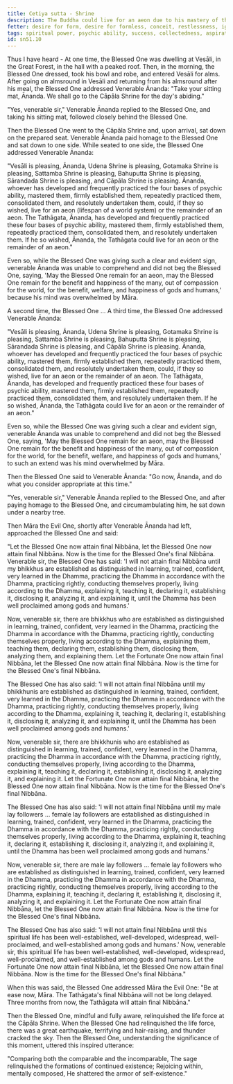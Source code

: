 ```yaml
---
title: Cetiya sutta - Shrine
description: The Buddha could live for an aeon due to his mastery of the four bases of psychic ability, but Ananda is unable to comprehend and the Buddha then gives up the life force at the Cāpāla Shrine.
fetter: desire for form, desire for formless, conceit, restlessness, ignorance
tags: spiritual power, psychic ability, success, collectedness, aspiration, persistence, energy, mind, investigation, reflection, close examination, sn, sn45-56, sn51
id: sn51.10
---
```


Thus I have heard - At one time, the Blessed One was dwelling at Vesāli, in the Great Forest, in the hall with a peaked roof. Then, in the morning, the Blessed One dressed, took his bowl and robe, and entered Vesāli for alms. After going on almsround in Vesāli and returning from his almsround after his meal, the Blessed One addressed Venerable Ānanda: "Take your sitting mat, Ānanda. We shall go to the Cāpāla Shrine for the day's abiding."

"Yes, venerable sir," Venerable Ānanda replied to the Blessed One, and taking his sitting mat, followed closely behind the Blessed One.

Then the Blessed One went to the Cāpāla Shrine and, upon arrival, sat down on the prepared seat. Venerable Ānanda paid homage to the Blessed One and sat down to one side. While seated to one side, the Blessed One addressed Venerable Ānanda:

"Vesāli is pleasing, Ānanda, Udena Shrine is pleasing, Gotamaka Shrine is pleasing, Sattamba Shrine is pleasing, Bahuputta Shrine is pleasing, Sārandada Shrine is pleasing, and Cāpāla Shrine is pleasing. Ānanda, whoever has developed and frequently practiced the four bases of psychic ability, mastered them, firmly established them, repeatedly practiced them, consolidated them, and resolutely undertaken them, could, if they so wished, live for an aeon (lifespan of a world system) or the remainder of an aeon. The Tathāgata, Ānanda, has developed and frequently practiced these four bases of psychic ability, mastered them, firmly established them, repeatedly practiced them, consolidated them, and resolutely undertaken them. If he so wished, Ānanda, the Tathāgata could live for an aeon or the remainder of an aeon."

Even so, while the Blessed One was giving such a clear and evident sign, venerable Ānanda was unable to comprehend and did not beg the Blessed One, saying, 'May the Blessed One remain for an aeon, may the Blessed One remain for the benefit and happiness of the many, out of compassion for the world, for the benefit, welfare, and happiness of gods and humans,' because his mind was overwhelmed by Māra.

A second time, the Blessed One ... A third time, the Blessed One addressed Venerable Ānanda:

"Vesāli is pleasing, Ānanda, Udena Shrine is pleasing, Gotamaka Shrine is pleasing, Sattamba Shrine is pleasing, Bahuputta Shrine is pleasing, Sārandada Shrine is pleasing, and Cāpāla Shrine is pleasing. Ānanda, whoever has developed and frequently practiced the four bases of psychic ability, mastered them, firmly established them, repeatedly practiced them, consolidated them, and resolutely undertaken them, could, if they so wished, live for an aeon or the remainder of an aeon. The Tathāgata, Ānanda, has developed and frequently practiced these four bases of psychic ability, mastered them, firmly established them, repeatedly practiced them, consolidated them, and resolutely undertaken them. If he so wished, Ānanda, the Tathāgata could live for an aeon or the remainder of an aeon."

Even so, while the Blessed One was giving such a clear and evident sign, venerable Ānanda was unable to comprehend and did not beg the Blessed One, saying, 'May the Blessed One remain for an aeon, may the Blessed One remain for the benefit and happiness of the many, out of compassion for the world, for the benefit, welfare, and happiness of gods and humans,' to such an extend was his mind overwhelmed by Māra.

Then the Blessed One said to Venerable Ānanda: "Go now, Ānanda, and do what you consider appropriate at this time."

"Yes, venerable sir," Venerable Ānanda replied to the Blessed One, and after paying homage to the Blessed One, and circumambulating him, he sat down under a nearby tree.

Then Māra the Evil One, shortly after Venerable Ānanda had left, approached the Blessed One and said:

"Let the Blessed One now attain final Nibbāna, let the Blessed One now attain final Nibbāna. Now is the time for the Blessed One's final Nibbāna. Venerable sir, the Blessed One has said: 'I will not attain final Nibbāna until my bhikkhus are established as distinguished in learning, trained, confident, very learned in the Dhamma, practicing the Dhamma in accordance with the Dhamma, practicing rightly, conducting themselves properly, living according to the Dhamma, explaining it, teaching it, declaring it, establishing it, disclosing it, analyzing it, and explaining it, until the Dhamma has been well proclaimed among gods and humans.'

Now, venerable sir, there are bhikkhus who are established as distinguished in learning, trained, confident, very learned in the Dhamma, practicing the Dhamma in accordance with the Dhamma, practicing rightly, conducting themselves properly, living according to the Dhamma, explaining them, teaching them, declaring them, establishing them, disclosing them, analyzing them, and explaining them. Let the Fortunate One now attain final Nibbāna, let the Blessed One now attain final Nibbāna. Now is the time for the Blessed One's final Nibbāna.

The Blessed One has also said: 'I will not attain final Nibbāna until my bhikkhunis are established as distinguished in learning, trained, confident, very learned in the Dhamma, practicing the Dhamma in accordance with the Dhamma, practicing rightly, conducting themselves properly, living according to the Dhamma, explaining it, teaching it, declaring it, establishing it, disclosing it, analyzing it, and explaining it, until the Dhamma has been well proclaimed among gods and humans.'

Now, venerable sir, there are bhikkhunis who are established as distinguished in learning, trained, confident, very learned in the Dhamma, practicing the Dhamma in accordance with the Dhamma, practicing rightly, conducting themselves properly, living according to the Dhamma, explaining it, teaching it, declaring it, establishing it, disclosing it, analyzing it, and explaining it. Let the Fortunate One now attain final Nibbāna, let the Blessed One now attain final Nibbāna. Now is the time for the Blessed One's final Nibbāna.

The Blessed One has also said: 'I will not attain final Nibbāna until my male lay followers ... female lay followers are established as distinguished in learning, trained, confident, very learned in the Dhamma, practicing the Dhamma in accordance with the Dhamma, practicing rightly, conducting themselves properly, living according to the Dhamma, explaining it, teaching it, declaring it, establishing it, disclosing it, analyzing it, and explaining it, until the Dhamma has been well proclaimed among gods and humans.'

Now, venerable sir, there are male lay followers ... female lay followers who are established as distinguished in learning, trained, confident, very learned in the Dhamma, practicing the Dhamma in accordance with the Dhamma, practicing rightly, conducting themselves properly, living according to the Dhamma, explaining it, teaching it, declaring it, establishing it, disclosing it, analyzing it, and explaining it. Let the Fortunate One now attain final Nibbāna, let the Blessed One now attain final Nibbāna. Now is the time for the Blessed One's final Nibbāna.

The Blessed One has also said: 'I will not attain final Nibbāna until this spiritual life has been well-established, well-developed, widespread, well-proclaimed, and well-established among gods and humans.' Now, venerable sir, this spiritual life has been well-established, well-developed, widespread, well-proclaimed, and well-established among gods and humans. Let the Fortunate One now attain final Nibbāna, let the Blessed One now attain final Nibbāna. Now is the time for the Blessed One's final Nibbāna."

When this was said, the Blessed One addressed Māra the Evil One: "Be at ease now, Māra. The Tathāgata's final Nibbāna will not be long delayed. Three months from now, the Tathāgata will attain final Nibbāna."

Then the Blessed One, mindful and fully aware, relinquished the life force at the Cāpāla Shrine. When the Blessed One had relinquished the life force, there was a great earthquake, terrifying and hair-raising, and thunder cracked the sky. Then the Blessed One, understanding the significance of this moment, uttered this inspired utterance:

"Comparing both the comparable and the incomparable,
The sage relinquished the formations of continued existence;
Rejoicing within, mentally composed,
He shattered the armor of self-existence."